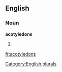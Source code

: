 
==English==

===Noun===
'''acotyledons'''

# {{plural of|[[acotyledon]]}}

[[Category:English plurals]]

[[fr:acotyledons]]